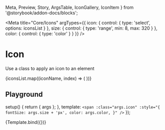   Meta,
  Preview,
  Story,
  ArgsTable,
  IconGallery,
  IconItem
} from '@storybook/addon-docs/blocks';


<Meta
  title="Core/Icons"
  argTypes={{
    icon: {
      control: { type: 'select', options: iconsList }
    },
    size: {
      control: { type: 'range', min: 8, max: 320 }
    },
    color: {
      control: { type: 'color' }
    }
  }}
/>

# Icon

Use a class to apply an icon to an element

<IconGallery>
  {iconsList.map((iconName, index) => (
    <IconItem key={iconName} name={iconName}>
      <span
        class={iconName}
        style={{ fontSize: '32px', color: 'var(--color-primary-black)' }}
      />
    </IconItem>
  ))}
</IconGallery>

## Playground

  setup() {
    return { args };
  },
  template: `
    <span
      :class="args.icon"
      :style="{
        fontSize: args.size + 'px',
        color: args.color,
      }"
    />
  `
});

<Preview>
  <Story
    name="Playground"
    args={{
      icon: 'q-icon-bell',
      size: '56',
      color: '#1d1c1a'
    }}
  >
    {Template.bind({})}
  </Story>
</Preview>

<ArgsTable story="Playground" />
